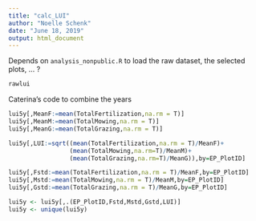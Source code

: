 ```yaml
---
title: "calc_LUI"
author: "Noelle Schenk"
date: "June 18, 2019"
output: html_document
---
```

Depends on `analysis_nonpublic.R` to load the raw dataset, the selected plots, ... ?
```r
rawlui
```


Caterina's code to combine the years
```r
lui5y[,MeanF:=mean(TotalFertilization,na.rm = T)]
lui5y[,MeanM:=mean(TotalMowing,na.rm = T)]
lui5y[,MeanG:=mean(TotalGrazing,na.rm = T)]

lui5y[,LUI:=sqrt((mean(TotalFertilization,na.rm = T)/MeanF)+
                 (mean(TotalMowing,na.rm=T)/MeanM)+
                 (mean(TotalGrazing,na.rm=T)/MeanG)),by=EP_PlotID]

lui5y[,Fstd:=mean(TotalFertilization,na.rm = T)/MeanF,by=EP_PlotID]
lui5y[,Mstd:=mean(TotalMowing,na.rm = T)/MeanM,by=EP_PlotID]
lui5y[,Gstd:=mean(TotalGrazing,na.rm = T)/MeanG,by=EP_PlotID]

lui5y <- lui5y[,.(EP_PlotID,Fstd,Mstd,Gstd,LUI)]
lui5y <- unique(lui5y)
```

